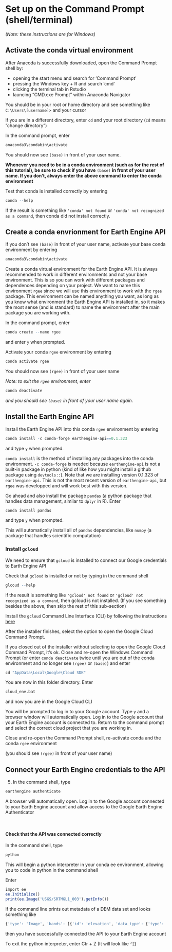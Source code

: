 # Set up on the Command Prompt (shell/terminal)

*(Note: these instructions are for Windows)*

## Activate the conda virtual environment

After Anacoda is successfully downloaded, open the Command Prompt shell by:
    
- opening the start menu and search for 'Command Prompt'
- pressing the Windows key + R and search 'cmd'
- clicking the terminal tab in Rstudio
- launcing "CMD.exe Prompt" within Anaconda Navigator

You should be in your root or home directory and see something like `C:\Users\[username]>` and your cursor

If you are in a different directory, enter `cd` and your root directory (`cd` means "change directory")

In the command prompt, enter

```r
anaconda3\condabin\activate
```

You should now see `(base)` in front of your user name. 

**Whenever you need to be in a conda environment (such as for the rest of this tutorial), be sure to check if you have** `(base)` **in front of your user name. If you don't, always enter the above command to enter the conda environment**

Test that conda is installed correctly by entering 

```r
conda --help
```

If the result is something like `'conda' not found` or `'conda' not recognized as a command`, then conda did not install correctly. 

## Create a conda envrionment for Earth Engine API 

If you don't see `(base)` in front of your user name, activate your base conda environment by entering 

```r
anaconda3\condabin\activate
```

Create a conda virtual environment for the Earth Engine API. It is always recommended to work in different environments and not your base environment. This is so you can work with different packages and dependences depending on your project. We want to name this environment `rgee` since we will use this environment to work with the `rgee` package. This environment can be named anything you want, as long as you know what environment the Earth Engine API is installed in, so it makes the most sense (and is standard) to name the environment after the main package you are working with.

In the command prompt, enter 

```r
conda create --name rgee
```

and enter `y` when prompted. 

Activate your conda `rgee` environment by entering 

```r
conda activate rgee
```

You should now see `(rgee)` in front of your user name

*Note: to exit the `rgee` environment, enter*

```r
conda deactivate
```

*and you should see `(base)` in front of your user name again.*


## Install the Earth Engine API

Install the Earth Engine API into this conda `rgee` environment by entering 

```r
conda install -c conda-forge earthengine-api==0.1.323
```

and type `y` when prompted.

`conda install` is the method of installing any packages into the conda environment. `-c conda-forge` is needed because `earthengine-api` is not a built-in package in python (kind of like how you might install a github package using `devtools::`). Note that we are installing version 0.1.323 of `earthengine-api`. This is not the most recent version of `earthengine-api`, but `rgee` was developped and will work best with this version.
    
Go ahead and also install the package `pandas` (a python package that handles data management, similar to `dplyr` in R). Enter

```r
conda install pandas
```

and type `y` when prompted.
    
This will automatically install all of `pandas` dependencies, like `numpy` (a package that handles scientific computation)

### Install `gcloud`

We need to ensure that `gcloud` is installed to connect our Google credentials to Earth Engine API

Check that `gcloud` is installed or not by typing in the command shell

```r
glcoud --help
```

if the result is something like `'gcloud' not found` or `'gcloud' not recognized as a command`, then gcloud is not installed. (If you see something besides the above, then skip the rest of this sub-section)

Install the `gcloud` Command Line Interface (CLI) by following the instructions [here](https://cloud.google.com/sdk/docs/install)

After the installer finishes, select the option to open the Google Cloud Command Prompt.
    
If you closed out of the installer without selecting to open the Google Cloud Command Prompt, it's ok. Close and re-open the Windows Command Prompt (or enter `conda deactivate` twice until you are out of the conda environment and no longer see `(rgee)` or `(base)`) and enter 

```r
cd "AppData\Local\Google\Cloud SDK"
```

You are now in this folder directory. Enter

```r
cloud_env.bat
```

and now you are in the Google Cloud CLI

You will be prompted to log in to your Google account. Type `y` and a browser window will automatically open. Log in to the Google account that your Earth Engine account is connected to. Return to the command prompt and select the correct cloud project that you are working in.

Close and re-open the Command Prompt shell, re-activate conda and the conda `rgee` environment 

(you should see `(rgee)` in front of your user name)

## Connect your Earth Engine credentials to the API

5. In the command shell, type

```r
earthengine authenticate
```

A browser will automatically open. Log in to the Google account connected to your Earth Engine account and allow access to the Google Earth Engine Authenticator

\

#### Check that the API was connected correctly

In the command shell, type

```r
python
```

This will begin a python interpreter in your conda ee environment, allowing you to code in python in the command shell

Enter

```r
import ee
ee.Initialize()
print(ee.Image('USGS/SRTMGL1_003').getInfo())
```

If the command line prints out metadata of a DEM data set and looks something like 

```r
{'type': 'Image', 'bands': [{'id': 'elevation', 'data_type': {'type': 'PixelType', 'precision': 'int', 'min': -3
```

then you have successfully connected the API to your Earth Engine account

To exit the python interpreter, enter Ctr + Z (It will look like `^Z`)

